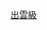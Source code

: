 {{Navbox
|name = 出雲級護衛艦
|title = [[出雲級護衛艦]]
|list1 = [[出雲號護衛艦]] &#124; [[加賀號護衛艦]]
|list2 = <small>前級：[[日向級護衛艦]]　次級：無</small>
|below = [[海上自衛隊艦艇列表]]
}}<noinclude>
[[Category:日本軍艦模板|出雲級]]
</noinclude>